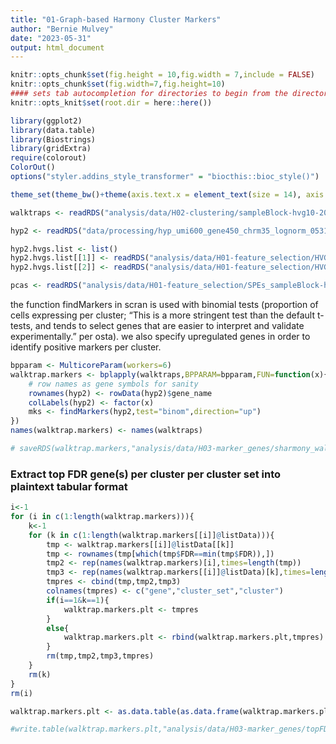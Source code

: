 ```yaml
---
title: "01-Graph-based Harmony Cluster Markers"
author: "Bernie Mulvey"
date: "2023-05-31"
output: html_document
---
```


```r
knitr::opts_chunk$set(fig.height = 10,fig.width = 7,include = FALSE)
knitr::opts_chunk$set(fig.width=7,fig.height=10)
#### sets tab autocompletion for directories to begin from the directory containing the .Rproj session, instead of the script's directory if different
knitr::opts_knit$set(root.dir = here::here())

library(ggplot2)
library(data.table)
library(Biostrings)
library(gridExtra)
require(colorout)
ColorOut()
options("styler.addins_style_transformer" = "biocthis::bioc_style()")

theme_set(theme_bw()+theme(axis.text.x = element_text(size = 14), axis.title.x = element_text(size = 16), axis.text.y = element_text(size = 14), axis.title.y = element_text(size =16), plot.title = element_text(size = 20,hjust=0.5), strip.text = element_text(size=18), legend.text = element_text(size=10), legend.title = element_text(size=11,hjust=0.5)))
```

```r
walktraps <- readRDS("analysis/data/H02-clustering/sampleBlock-hvg10-20_harmonyBrnumBlock-walktrap-SNNk5-10-15.RDS")

hyp2 <- readRDS("data/processing/hyp_umi600_gene450_chrm35_lognorm_053123.RDS")

hyp2.hvgs.list <- list()
hyp2.hvgs.list[[1]] <- readRDS("analysis/data/H01-feature_selection/HVG10pctile_sample-blocked.RDS")
hyp2.hvgs.list[[2]] <- readRDS("analysis/data/H01-feature_selection/HVG20pctile_sample-blocked.RDS")

pcas <- readRDS("analysis/data/H01-feature_selection/SPEs_sampleBlock-hvgs-10or20pctile_brnumBlock-Harmony-PCA-UMAP.RDS")

```

the function findMarkers in scran is used with binomial tests (proportion of cells expressing per cluster; "This is a more stringent test than the default t-tests, and tends to select genes that are easier to interpret and validate experimentally." per osta). we also specify upregulated genes in order to identify positive markers per cluster.

```r
bpparam <- MulticoreParam(workers=6)
walktrap.markers <- bplapply(walktraps,BPPARAM=bpparam,FUN=function(x){
    # row names as gene symbols for sanity
    rownames(hyp2) <- rowData(hyp2)$gene_name
    colLabels(hyp2) <- factor(x)
    mks <- findMarkers(hyp2,test="binom",direction="up")
})
names(walktrap.markers) <- names(walktraps)

# saveRDS(walktrap.markers,"analysis/data/H03-marker_genes/sharmony_walktrapk5-15_markergenes.RDS")
```

### Extract top FDR gene(s) per cluster per cluster set into plaintext tabular format

```r

i<-1
for (i in c(1:length(walktrap.markers))){
    k<-1
    for (k in c(1:length(walktrap.markers[[i]]@listData))){
        tmp <- walktrap.markers[[i]]@listData[[k]]
        tmp <- rownames(tmp[which(tmp$FDR==min(tmp$FDR)),])
        tmp2 <- rep(names(walktrap.markers)[i],times=length(tmp))
        tmp3 <- rep(names(walktrap.markers[[i]]@listData)[k],times=length(tmp))
        tmpres <- cbind(tmp,tmp2,tmp3)
        colnames(tmpres) <- c("gene","cluster_set","cluster")
        if(i==1&k==1){
            walktrap.markers.plt <- tmpres
        }
        else{
            walktrap.markers.plt <- rbind(walktrap.markers.plt,tmpres)
        }
        rm(tmp,tmp2,tmp3,tmpres)
    }
    rm(k)
}
rm(i)

walktrap.markers.plt <- as.data.table(as.data.frame(walktrap.markers.plt))

#write.table(walktrap.markers.plt,"analysis/data/H03-marker_genes/topFDR_markers_perclust_perHarmonyClusterSet.txt",sep='\t',quote=F,row.names=F,col.names=T)
```
